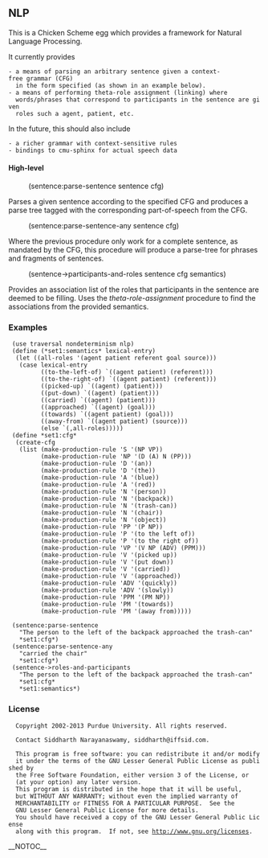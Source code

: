 == NLP ==

This is a Chicken Scheme egg which provides a framework for Natural
Language Processing.

It currently provides
 - a means of parsing an arbitrary sentence given a context-free grammar (CFG)
   in the form specified (as shown in an example below).
 - a means of performing theta-role assignment (linking) where
   words/phrases that correspond to participants in the sentence are given
   roles such a agent, patient, etc.

In the future, this should also include
 - a richer grammar with context-sensitive rules
 - bindings to cmu-sphinx for actual speech data

==== High-level ====

:(sentence:parse-sentence sentence cfg)

Parses a given sentence according to the specified CFG and produces a parse
tree tagged with the corresponding part-of-speech from the CFG.

:(sentence:parse-sentence-any sentence cfg)

Where the previous procedure only work for a complete sentence, as mandated by
the CFG, this procedure will produce a parse-tree for phrases and fragments of
sentences.

:(sentence->participants-and-roles sentence cfg semantics)

Provides an association list of the roles that participants in the sentence are
deemed to be filling. Uses the ''theta-role-assignment'' procedure to find the
associations from the provided semantics.

=== Examples ===

  (use traversal nondeterminism nlp)
  (define (*set1:semantics* lexical-entry)
   (let ((all-roles '(agent patient referent goal source)))
    (case lexical-entry
          ((to-the-left-of) `((agent patient) (referent)))
          ((to-the-right-of) `((agent patient) (referent)))
          ((picked-up) `((agent) (patient)))
          ((put-down) `((agent) (patient)))
          ((carried) `((agent) (patient)))
          ((approached) `((agent) (goal)))
          ((towards) `((agent patient) (goal)))
          ((away-from) `((agent patient) (source)))
          (else `(,all-roles)))))
  (define *set1:cfg*
   (create-cfg
    (list (make-production-rule 'S '(NP VP))
          (make-production-rule 'NP '(D (A) N (PP)))
          (make-production-rule 'D '(an))
          (make-production-rule 'D '(the))
          (make-production-rule 'A '(blue))
          (make-production-rule 'A '(red))
          (make-production-rule 'N '(person))
          (make-production-rule 'N '(backpack))
          (make-production-rule 'N '(trash-can))
          (make-production-rule 'N '(chair))
          (make-production-rule 'N '(object))
          (make-production-rule 'PP '(P NP))
          (make-production-rule 'P '(to the left of))
          (make-production-rule 'P '(to the right of))
          (make-production-rule 'VP '(V NP (ADV) (PPM)))
          (make-production-rule 'V '(picked up))
          (make-production-rule 'V '(put down))
          (make-production-rule 'V '(carried))
          (make-production-rule 'V '(approached))
          (make-production-rule 'ADV '(quickly))
          (make-production-rule 'ADV '(slowly))
          (make-production-rule 'PPM '(PM NP))
          (make-production-rule 'PM '(towards))
          (make-production-rule 'PM '(away from)))))

  (sentence:parse-sentence
    "The person to the left of the backpack approached the trash-can"
    *set1:cfg*)
  (sentence:parse-sentence-any
    "carried the chair"
    *set1:cfg*)
  (sentence->roles-and-participants
    "The person to the left of the backpack approached the trash-can"
    *set1:cfg*
    *set1:semantics*)

=== License ===

   Copyright 2002-2013 Purdue University. All rights reserved.

   Contact Siddharth Narayanaswamy, siddharth@iffsid.com.

   This program is free software: you can redistribute it and/or modify
   it under the terms of the GNU Lesser General Public License as published by
   the Free Software Foundation, either version 3 of the License, or
   (at your option) any later version.
   This program is distributed in the hope that it will be useful,
   but WITHOUT ANY WARRANTY; without even the implied warranty of
   MERCHANTABILITY or FITNESS FOR A PARTICULAR PURPOSE.  See the
   GNU Lesser General Public License for more details.
   You should have received a copy of the GNU Lesser General Public License
   along with this program.  If not, see http://www.gnu.org/licenses.
__NOTOC__
